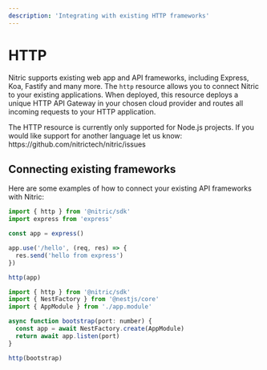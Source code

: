 ```yaml
---
description: 'Integrating with existing HTTP frameworks'
---
```


# HTTP

Nitric supports existing web app and API frameworks, including Express, Koa, Fastify and many more. The `http` resource allows you to connect Nitric to your existing applications. When deployed, this resource deploys a unique HTTP API Gateway in your chosen cloud provider and routes all incoming requests to your HTTP application.

<Note>
  The HTTP resource is currently only supported for Node.js projects. If you
  would like support for another language let us know:
  https://github.com/nitrictech/nitric/issues
</Note>

## Connecting existing frameworks

Here are some examples of how to connect your existing API frameworks with Nitric:

<CodeWithTabs>

```javascript !!tabs Express.js
import { http } from '@nitric/sdk'
import express from 'express'

const app = express()

app.use('/hello', (req, res) => {
  res.send('hello from express')
})

http(app)
```

```javascript !!tabs NestJS
import { http } from '@nitric/sdk'
import { NestFactory } from '@nestjs/core'
import { AppModule } from './app.module'

async function bootstrap(port: number) {
  const app = await NestFactory.create(AppModule)
  return await app.listen(port)
}

http(bootstrap)
```

</CodeWithTabs>

